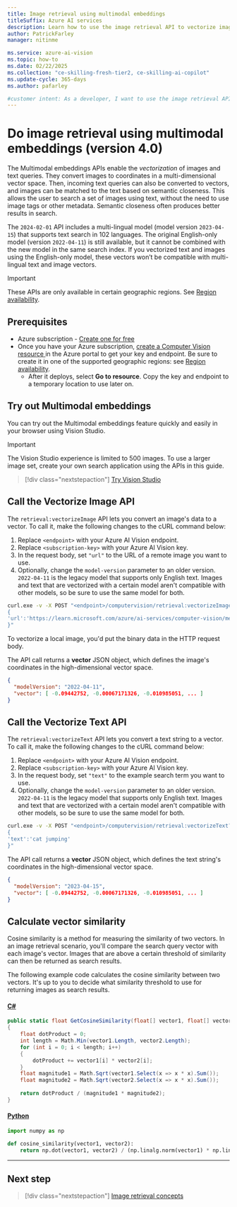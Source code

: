 ```yaml
---
title: Image retrieval using multimodal embeddings
titleSuffix: Azure AI services
description: Learn how to use the image retrieval API to vectorize images and search terms, enabling text-based image searches without metadata.
author: PatrickFarley
manager: nitinme

ms.service: azure-ai-vision
ms.topic: how-to
ms.date: 02/22/2025
ms.collection: "ce-skilling-fresh-tier2, ce-skilling-ai-copilot"
ms.update-cycle: 365-days
ms.author: pafarley

#customer intent: As a developer, I want to use the image retrieval API to vectorize images and text so that I can perform text-based image searches.
---
```


# Do image retrieval using multimodal embeddings (version 4.0)

The Multimodal embeddings APIs enable the _vectorization_ of images and text queries. They convert images to coordinates in a multi-dimensional vector space. Then, incoming text queries can also be converted to vectors, and images can be matched to the text based on semantic closeness. This allows the user to search a set of images using text, without the need to use image tags or other metadata. Semantic closeness often produces better results in search.

The `2024-02-01` API includes a multi-lingual model (model version `2023-04-15`) that supports text search in 102 languages. The original English-only model (version `2022-04-11`) is still available, but it cannot be combined with the new model in the same search index. If you vectorized text and images using the English-only model, these vectors won’t be compatible with multi-lingual text and image vectors.

> [!IMPORTANT]
> These APIs are only available in certain geographic regions. See [Region availability](../overview-image-analysis.md#region-availability).

## Prerequisites

* Azure subscription - [Create one for free](https://azure.microsoft.com/free/cognitive-services)
* Once you have your Azure subscription, <a href="https://portal.azure.com/#create/Microsoft.CognitiveServicesComputerVision"  title="Create a Computer Vision resource"  target="_blank">create a Computer Vision resource </a> in the Azure portal to get your key and endpoint. Be sure to create it in one of the supported geographic regions: see [Region availability](../overview-image-analysis.md#region-availability).
   * After it deploys, select **Go to resource**. Copy the key and endpoint to a temporary location to use later on.

## Try out Multimodal embeddings

You can try out the Multimodal embeddings feature quickly and easily in your browser using Vision Studio.

> [!IMPORTANT]
> The Vision Studio experience is limited to 500 images. To use a larger image set, create your own search application using the APIs in this guide.

> [!div class="nextstepaction"]
> [Try Vision Studio](https://portal.vision.cognitive.azure.com/gallery/imageanalysis)

## Call the Vectorize Image API

The `retrieval:vectorizeImage` API lets you convert an image's data to a vector. To call it, make the following changes to the cURL command below:

1. Replace `<endpoint>` with your Azure AI Vision endpoint.
1. Replace `<subscription-key>` with your Azure AI Vision key.
1. In the request body, set `"url"` to the URL of a remote image you want to use.
1. Optionally, change the `model-version` parameter to an older version. `2022-04-11` is the legacy model that supports only English text. Images and text that are vectorized with a certain model aren't compatible with other models, so be sure to use the same model for both. 

```bash
curl.exe -v -X POST "<endpoint>/computervision/retrieval:vectorizeImage?api-version=2024-02-01&model-version=2023-04-15" -H "Content-Type: application/json" -H "Ocp-Apim-Subscription-Key: <subscription-key>" --data-ascii "
{
'url':'https://learn.microsoft.com/azure/ai-services/computer-vision/media/quickstarts/presentation.png'
}"
```

To vectorize a local image, you'd put the binary data in the HTTP request body.

The API call returns a **vector** JSON object, which defines the image's coordinates in the high-dimensional vector space.

```json
{ 
  "modelVersion": "2022-04-11", 
  "vector": [ -0.09442752, -0.00067171326, -0.010985051, ... ] 
}
``` 

## Call the Vectorize Text API

The `retrieval:vectorizeText` API lets you convert a text string to a vector. To call it, make the following changes to the cURL command below:

1. Replace `<endpoint>` with your Azure AI Vision endpoint.
1. Replace `<subscription-key>` with your Azure AI Vision key.
1. In the request body, set `"text"` to the example search term you want to use.
1. Optionally, change the `model-version` parameter to an older version. `2022-04-11` is the legacy model that supports only English text. Images and text that are vectorized with a certain model aren't compatible with other models, so be sure to use the same model for both. 

```bash
curl.exe -v -X POST "<endpoint>/computervision/retrieval:vectorizeText?api-version=2024-02-01&model-version=2023-04-15" -H "Content-Type: application/json" -H "Ocp-Apim-Subscription-Key: <subscription-key>" --data-ascii "
{
'text':'cat jumping'
}"
```

The API call returns a **vector** JSON object, which defines the text string's coordinates in the high-dimensional vector space.

```json
{ 
  "modelVersion": "2023-04-15", 
  "vector": [ -0.09442752, -0.00067171326, -0.010985051, ... ] 
}
```

## Calculate vector similarity

Cosine similarity is a method for measuring the similarity of two vectors. In an image retrieval scenario, you'll compare the search query vector with each image's vector. Images that are above a certain threshold of similarity can then be returned as search results.

The following example code calculates the cosine similarity between two vectors. It's up to you to decide what similarity threshold to use for returning images as search results.

#### [C#](#tab/csharp)

```csharp
public static float GetCosineSimilarity(float[] vector1, float[] vector2)
{ 
    float dotProduct = 0; 
    int length = Math.Min(vector1.Length, vector2.Length); 
    for (int i = 0; i < length; i++) 
    { 
        dotProduct += vector1[i] * vector2[i]; 
    } 
    float magnitude1 = Math.Sqrt(vector1.Select(x => x * x).Sum());
    float magnitude2 = Math.Sqrt(vector2.Select(x => x * x).Sum());
    
    return dotProduct / (magnitude1 * magnitude2);
}
```

#### [Python](#tab/python)

```python
import numpy as np

def cosine_similarity(vector1, vector2):
    return np.dot(vector1, vector2) / (np.linalg.norm(vector1) * np.linalg.norm(vector2))
```

---

## Next step

> [!div class="nextstepaction"]
> [Image retrieval concepts](../concept-image-retrieval.md)
